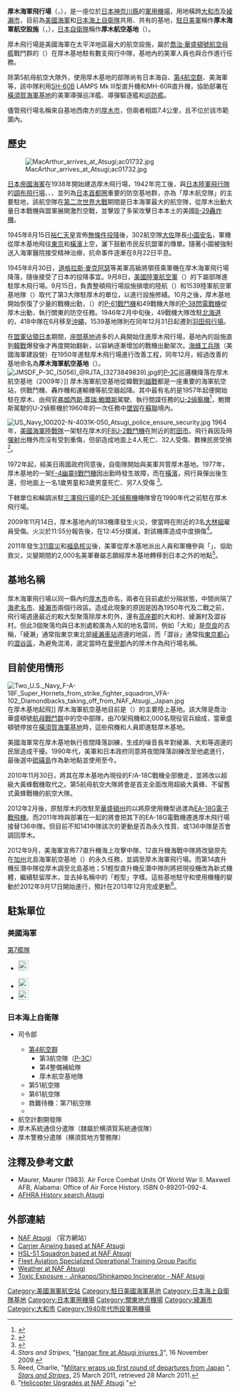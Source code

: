 {{Infobox airport
|name     = 厚木海軍航空設施<br>厚木航空基地
|nativename       = Naval Air Facility Atsugi<br> NAF Atsugi
|logo             = 
|logo-width       = 
|logotext         = 
|photo            = Atsugi air base (2352837131).jpg
|photosize        = 250px
|caption          = 
|type             = [[海軍航空兵|海軍航空兵]][[軍用機場|基地]]
|run by = {{flagicon image|Flag of the United States Navy (unofficial proportions).svg}} [[美國海軍|美國海軍]]<br>{{flagicon image|Naval Ensign of Japan.svg}} [[日本海上自衛隊|日本海上自衛隊]]
| built = 1938年動工，1942年啟用
| used = 1942年－1945年；1950年至今
|closed           = 
|city             = {{JPN}}[[神奈川縣|神奈川縣]][[綾瀨市|綾瀨市]]、[[大和市|大和市]]
|distance_to_city =
|hub              =
|website          = [https://web.archive.org/web/20081019135130/http://www.atsugi.navy.mil/ www.atsugi.navy.mil]
|IATA             = NJA
|ICAO             = RJTA
|coordinates      = {{Coord|35|27|17|N|139|27|00|E|name=厚木}} 
| pushpin_map = Japan
| pushpin_label = RJTA
| pushpin_map_caption = 在日本的位置
| elevation-f = 205
|aera             = 
|map              = 
|commander = Captain Lloyd B. "Chilly" Mack<ref>[http://www.cnic.navy.mil/regions/cnrj/installations/naf_atsugi/about/biographies.html Biographies] {{Wayback|url=http://www.cnic.navy.mil/regions/cnrj/installations/naf_atsugi/about/biographies.html |date=20201028171110 }} Retrieved August 17, 2016</ref>
|runway1_heading  = 01/19
|runway1_feet     = 7,999
|runway1_meter    = 2,438
|runway1_surface  = [[混凝土|混凝土]]
|helipad1         = 
|helipad1_feet    = 
|helipad1_meter   = 
|helipad1_surface = 
|stat_year        = 
|stat_passenger   =
|stat_cargo       = 
|stat_flight      =
|stat1-header     =
|stat1-data       =
|footnotes        =來源：<ref>[http://www.cnic.navy.mil/Atsugi// NAF Atsugi] {{Wayback|url=http://www.cnic.navy.mil/Atsugi// |date=20130217131111 }} (official site)</ref><ref name="AIP">{{Cite web |url=https://aisjapan.mlit.go.jp/ |title=AIS Japan |accessdate=2013-07-31 |archive-date=2011-07-22 |archive-url=https://web.archive.org/web/20110722105350/https://aisjapan.mlit.go.jp/ |dead-url=no }}</ref>
}}

'''厚木海軍飛行場'''（{{jpn|j=厚木海軍飛行場|hg=あつぎかいぐんひこうじょう|rm=Atsugi Kaigun-hikōjō}}，{{airport codes|NJA|RJTA}}），是一座位於[[日本|日本]][[神奈川縣|神奈川縣]]的[[軍用機場|軍用機場]]，用地橫跨[[大和市|大和市]]及[[綾瀨市|綾瀨市]]，目前為[[美國海軍|美國海軍]]和[[日本海上自衛隊|日本海上自衛隊]]共用、共有的基地，[[駐日美軍|駐日美軍]]稱作'''厚木海軍航空設施'''（{{lang|en|Naval Air Facility Atsugi}}，{{lang|en|'''NAF Atsugi'''}}），[[日本自衛隊|日本自衛隊]]稱作'''厚木航空基地'''（{{lang|ja|あつぎこうくうきち}}）。

厚木飛行場是美國海軍在太平洋地區最大的航空設施，屬於[[喬治·華盛頓號航空母艦|喬治·華盛頓號航空母艦]]戰鬥群的{{Link-en|美國海軍第五航母航空大隊|Carrier Air Wing 5|第五航母航空大隊}}（{{lang|en|CVW-5}}）在厚木基地駐有數支飛行中隊，基地內的美軍人員也與{{Link-en|上瀨谷海軍支援設施|Naval Support Facility Kamiseya|上瀨谷海軍無線電接收設施}}合作進行任務。

除第5航母航空大隊外，使用厚木基地的部隊尚有日本海自{{Link-ja|海上自衛隊航空集團|航空集団|航空集團司令部}}、[[海上自衛隊第4航空群|第4航空群]]、美海軍{{Link-en|美國海軍第51直升機海上攻擊中隊|HSM-51|第51直升機海上攻擊中隊}}等，該中隊利用[[SH-60海鷹直升機|SH-60B]] LAMPS Mk III型直升機和MH-60R直升機，協助部署在[[橫須賀海軍基地|橫須賀海軍基地]]的美軍導彈巡洋艦、導彈驅逐艦和[[巡防艦|巡防艦]]。

儘管飛行場名稱來自基地西南方的[[厚木市|厚木市]]，但兩者相距7.4公里，且不位於該市範圍內。

==歷史==
[[File:MacArthur_arrives_at_Atsugi;ac01732.jpg|thumb]]

[[日本帝國海軍|日本帝國海軍]]在1938年開始建造厚木飛行場，1942年完工後，與[[陸軍飛行戰隊_(日本陸軍)|日本陸軍飛行隊]]的[[調布飛行場|調布飛行場]]、{{Link-ja|柏飛行場|柏飛行場}}、{{Link-ja|松戶駐屯地|松戸駐屯地|松戶飛行場}}、{{Link-ja|成增飛行場|成増飛行場}}並列為[[日本首都圈|日本首都圈]]重要的防空基地群，亦為{{Link-ja|第302海軍航空隊|第三〇二海軍航空隊}}「厚木航空隊」的主要駐地，該航空隊在[[第二次世界大戰|第二次世界大戰]]期間是日本海軍最大的航空隊，從厚木出動大量日本戰機與盟軍展開激烈空戰，並擊毀了多架攻擊日本本土的美國[[B-29轟炸機|B-29轟炸機]]。

1945年8月15日[[裕仁天皇|裕仁天皇]]宣佈[[終戰詔書|無條件投降]]後，302航空隊[[大佐|大佐]]隊長[[小園安名|小園安名]]{{Link-ja|厚木航空隊事件|厚木航空隊事件|帶領部下抗命}}，軍機從厚木基地飛往[[東京|東京]]和[[橫濱|橫濱]]上空，灑下鼓動市民反抗盟軍的傳單。隨著小園被強制送入海軍醫院接受精神治療，抗命事件逐漸在8月22日平息。

1945年8月30日，[[道格拉斯·麥克阿瑟|道格拉斯·麥克阿瑟]]等美軍高級將領搭乘軍機在厚木海軍飛行場降落，隨後接受了日本的投降事宜。9月8日，[[美國陸軍航空軍|美國陸軍航空軍]]{{Link-en|美國空軍第3作戰大隊|3d Operations Group|第3轟炸機大隊}}（{{lang|en|3d Bombardment Group}}）的下屬部隊進駐厚木飛行場。9月15日，負責整頓飛行場設施損壞的陸航{{Link-en|美國空軍第49作戰大隊|49th Operations Group|第49戰鬥機大隊}}（{{lang|en|49th Fighter Group}}）和1539陸軍航空軍基地隊（{{lang|en|1539th Army Air Forces Base Unit}}）取代了第3大隊駐厚木的單位，以進行設施修繕。10月之後，厚木基地開始恢復了少量的戰機出勤，{{Link-en|第418戰術戰鬥機訓練中隊|418th Tactical Fighter Training Squadron|第418夜間戰鬥機中隊}}（{{lang|en|418th Night Fighter Squadron}}）的[[P-61戰鬥機|P-61戰鬥機]]和49戰機大隊的[[P-38閃電式戰鬥機|P-38閃電戰機]]從厚木出動，執行關東的防空任務。1946年2月中旬後，49戰機大隊改駐[[北海道|北海道]]的{{Link-en|千歲基地|Chitose Airfield}}，418中隊在6月移至[[沖繩|沖繩]]，1539基地隊則在同年12月31日起遷到[[東京國際機場|羽田飛行場]]。

在[[盟軍佔領日本|盟軍佔領日本]]期間，[[座間基地|座間基地]]過多的人員開始住進厚木飛行場，基地內的設施直到[[韓戰|韓戰]]爆發後才再度開始翻新，以容納逐漸增加的戰機出動架次。[[美国海军工程营|海蜂工兵隊]]（美國海軍建設營）在1950年進駐厚木飛行場進行改善工程，同年12月，經過改善的基地命名為'''厚木海軍航空基地'''（{{lang|en|Naval Air Station Atsugi}}）。
[[File:JMSDF_P-3C_(5056)_@RJTA_(3273849839).jpg|thumb]]的[[P-3C|P-3C]]巡邏機降落在厚木航空基地（2009年）]]
厚木海軍航空基地從韓戰到[[越戰|越戰]]都是一座重要的海軍航空站，供戰鬥機、轟炸機和運輸機等航空器起降。其中最有名的是1957年起便開始駐在厚木、由飛官[[弗朗西斯·蓋瑞·鮑爾斯|弗朗西斯·蓋瑞·鮑爾斯]]駕駛、執行間諜任務的[[U-2偵察機|U-2偵察機]]<ref name="CIA0000743239">{{cite web |title = FUTURE PLANS FOR PROJECT AQUATONE/OILSTONE |publisher = Central Intelligence Agency |url = http://www.foia.cia.gov/browse_docs.asp?doc_no=0000743239&no_pages=0003&showPage=0002 |format = gif |date = 29 July 1957 |accessdate = 2010-06-12 |page = 2 |deadurl = yes |archiveurl = https://web.archive.org/web/20120308121812/http://www.foia.cia.gov/browse_docs.asp?doc_no=0000743239&no_pages=0003&showPage=0002 |archivedate = 2012-03-08 }}</ref>，鮑爾斯駕駛的U-2偵察機於1960年的一次任務中[[1960年U-2擊墜事件|墜毀]]在[[蘇聯|蘇聯]]境內。

[[File:US_Navy_100202-N-4031K-050_Atsugi_police_ensure_security.jpg|thumb]]
1964年，[[美國海軍陸戰隊|美國海軍陸戰隊]]一架駐在厚木的[[F-8戰鬥機|F8U-2戰鬥機]]{{Link-en|1964年町田美軍戰機墜毀事件|1964 Machida F8 crash|墜毀}}在附近的[[町田市|町田市]]。飛行員因及時[[彈射椅|彈射]]出機外而沒有受到重傷，但卻造成地面上4人死亡、32人受傷、數棟民房受損<ref>{{cite news |url= |title=U.S. Plane in Japan Kills Four in Crash |work=[[New_York_Times|New York Times]] |first= |last=[[Associated_Press|Associated Press]]| page=7 |date=6 April 1964}}</ref>。

1972年起，經美日兩國政府同意後，自衛隊開始與美軍共管厚木基地。1977年，厚木基地的一架[[F-4幽靈II戰鬥機|F-4幽靈II戰鬥機]]因出勤時發生故障，而在[[橫濱|橫濱]]{{Link-en|1977年橫濱美軍戰機墜毀事件|1977 Yokohama F-4 crash|撞入民宅區}}，飛行員彈出後生還，但地面上一名1歲男童和3歲男童死亡、另7人受傷 <ref>{{cite web |last=Hirano |first=Keiji ([[Kyodo_News|Kyodo News]]) |date=28 September 2012 |url=http://www.japantimes.co.jp/text/nn20120928f2.html |title=Group saves records of fatal U.S. fighter jet crash |work=[[Japan_Times|Japan Times]] |accessdate=2012-09-28 |archive-date=2012-11-13 |archive-url=https://web.archive.org/web/20121113195027/http://www.japantimes.co.jp/text/nn20120928f2.html |dead-url=no }}</ref>。

{{Link-en|美國海軍保安大隊|Naval Security Group}}下轄單位和輪調派駐[[三澤飛行場|三澤飛行場]]的[[EP-3E偵察機|EP-3E偵察機]]機隊曾在1990年代之前駐在厚木飛行場。

2009年11月14日，厚木基地內的183機庫發生火災，使當時在附近的3名[[大林組|大林組]]雇員受傷。火災於11:55分報告後，在12:45分撲滅，對該機庫造成中度損傷<ref>''Stars and Stripes'', "[http://www.stripes.com/article.asp?section=104&article=66125 Hangar fire at Atsugi injures 3]", 16 November 2009.</ref>。

2011年發生[[311震災|311震災]]和[[福島第一核電廠事故|福島核災]]後，美軍從厚木基地派出人員和軍機參與「{{Link-en|友達作戰|Operation Tomodachi}}」、協助救災，災變期間約2,000名美軍眷屬志願經厚木基地轉移到日本之外的地點<ref>Reed, Charlie, "[http://www.stripes.com/news/pacific/japan/military-wraps-up-first-round-of-departures-from-japan-1.138869 Military wraps up first round of departures from Japan] {{Wayback|url=http://www.stripes.com/news/pacific/japan/military-wraps-up-first-round-of-departures-from-japan-1.138869 |date=20131004213903 }}", ''[[Stars_and_Stripes_(newspaper)|Stars and Stripes]]'', 25 March 2011, retrieved 28 March 2011.</ref>。

==基地名稱==
厚木海軍飛行場以同一縣內的[[厚木市|厚木市]]命名，兩者在目前處於分隔狀態，中間尚隔了[[海老名市|海老名市]]、[[綾瀨市|綾瀨市]]兩個行政區。造成此現象的原因是因為1950年代及二戰之前，飛行場週邊最近的較大型聚落除厚木町外，還有[[高座郡|高座郡]]的大和村、綾瀨村及澀谷村。但此3個聚落均與日本別處較廣為人知的地名雷同，例如「大和」是[[奈良縣|奈良]]的古稱，「綾瀨」通常指東京東北部[[綾瀨車站|綾瀨車站]]週邊的地區，而「澀谷」通常指[[東京都心|東京都心]]的[[澀谷區|澀谷區]]，為避免混淆，選定當時在[[愛甲郡|愛甲郡]]內的厚木作為飛行場名稱。

== 目前使用情形 ==
[[File:Two_U.S._Navy_F-A-18F_Super_Hornets_from_strike_fighter_squadron_VFA-102_Diamondbacks_taking_off_from_NAF_Atsugi,_Japan.jpg|thumb]]在厚木基地起飛]]
厚木海軍航空基地目前是{{Link-en|美國海軍第五航母航空大隊|Carrier Air Wing 5}}（{{lang|en|CVW-5}}）的主要陸上基地。該大隊是喬治·華盛頓號[[航母戰鬥群|航母戰鬥群]]中的空中部隊，由70架飛機和2,000名現役官兵組成，當華盛頓號停放在[[橫須賀海軍基地|橫須賀海軍基地]]時，這些飛機和人員即進駐厚木基地。

美國海軍常在厚木基地執行夜間降落訓練，生成的噪音長年對綾瀨、大和等週邊的民居造成干擾。1990年代，美軍和日本政府同意將夜間降落訓練改至他處進行，最後選中[[硫磺島|硫磺島]]作為新地點並使用至今。

2010年11月30日，{{Link-en|美國海軍第195戰鬥攻擊機中隊|VFA-195|195戰鬥攻擊機中隊}}將其在厚木基地內現役的F/A-18C戰機全部撤走，並將改以超級大黃蜂戰機取代之。第5航母航空大隊將會是首支全面改用超級大黃蜂、不留舊式黃蜂戰機的航空大隊。

2012年2月後，原駐厚木的{{Link-en|美國海軍第136電子攻擊機中隊|VAQ-136|136電子攻擊機中隊}}改駐至[[華盛頓州|華盛頓州]]的{{Link-en|惠德比島海軍航空基地|Naval Air Station Whidbey Island}}以將原使用機型過渡為[[EA-18G電子戰飛機|EA-18G電子戰飛機]]。而2011年時與{{Link-en|美國海軍第八航母航空大隊|Carrier Air Wing 8|第八航母航空大隊}}部署在一起的{{Link-en|美國海軍第141電子攻擊機中隊|VAQ-141|141電子攻擊機中隊}}將會把其下的EA-18G電戰機遷進厚木飛行場接替136中隊。但目前不知141中隊該次的更動是否為永久性質、或136中隊是否會調回厚木。

2012年9月，美海軍宣佈77直升機海上攻擊中隊、12直升機海戰中隊將改變原先在[[加州|加州]]北島海軍航空基地（{{lang|en|NAS North Island}}）的永久任務，並調至厚木海軍飛行場。而第14直升機反潛中隊從厚木調至北島基地；51輕型直升機反潛中隊則將把現役機改為新式機體，繼續駐留厚木，並去掉名稱中的「輕型」字樣。這些基地駐守和使用機種的變動於2012年9月17日開始進行，預計在2013年12月完成更動<ref>"[http://www.cpf.navy.mil/news.aspx/040003 Helicopter Upgrades at NAF Atsugi] {{Wayback|url=http://www.cpf.navy.mil/news.aspx/040003 |date=20201020142509 }}"</ref>。

== 駐紮單位 ==
=== 美國海軍 ===
; [[第7艦隊_(美國海軍)|第7艦隊]]
* [[File:Helicopter_Maritime_Strike_Squadron_51_(US_Navy)_insignia_2016.png|23px]] {{Link-en|第51直升機海上攻擊中隊|HSM-51}}
;{{Link-en|第5航母航空大隊|Carrier Air Wing 5}}
* [[File:HSM77_Insignia.jpg|23px]] {{Link-en|第77直升機海上攻擊中隊|HSM-77}}
* [[File:Helicopter_Sea_Combat_Squadron_12_(US_Navy)_patch_2009.png|23px]] {{Link-en|第12直升機海上作戰中隊|HSC-12}}

=== 日本海上自衛隊 ===
* {{Link-ja|海上自衛隊航空集團|航空集団|航空集團}}司令部
** [[第4航空群|第4航空群]]
*** 第3航空隊（[[P-3C|P-3C]]）
*** 第4整備補給隊
*** 厚木航空基地隊
** 第51航空隊
** 第61航空隊
** 救難待機：{{Link-ja|第31航空群|第31航空群}}第71航空隊
** {{Link-ja|航空管制隊|航空管制隊}}
* 航空計劃開發隊
* 厚木系統通信分遣隊（隸屬於{{Link-ja|系統通信隊群|システム通信隊群}}横須賀系統通信隊）
* 厚木警務分遣隊（横須賀地方警務隊）

==注釋及參考文獻==
* Maurer, Maurer (1983). Air Force Combat Units Of World War II. Maxwell AFB, Alabama: Office of Air Force History. ISBN 0-89201-092-4.
* [http://airforcehistoryindex.org/search.php?q=ATSUGI&c=u&h=100&F=&L= AFHRA History search Atsugi]
<references />

==外部連結==
{{Commons category|Naval Air Facility Atsugi}}
* [http://www.cnic.navy.mil/Atsugi NAF Atsugi] {{Wayback|url=http://www.cnic.navy.mil/Atsugi |date=20130217131111 }}（官方網站）
* [https://web.archive.org/web/20070809003838/https://www.cvw5.navy.mil/ Carrier Airwing based at NAF Atsugi]
* [https://web.archive.org/web/20081005110414/http://www.atsugi.navy.mil/hsl-51/ HSL-51 Squadron based at NAF Atsugi]
* [https://web.archive.org/web/20080306092516/http://www.atsugi.navy.mil/faso/ Fleet Aviation Specialized Operational Training Group Pacific]
* [https://web.archive.org/web/20041015191519/https://www.atsugi.navy.mil/WEATHER/ Weather at NAF Atsugi]
* [https://web.archive.org/web/20130820205115/http://www.atsugi-incinerator-group.com/ Toxic Exposure - Jinkanpo/Shinkampo Incinerator - NAF Atsugi]

[[Category:美國海軍航空站|Category:美國海軍航空站]]
[[Category:駐日美國海軍基地|Category:駐日美國海軍基地]]
[[Category:日本海上自衛隊基地|Category:日本海上自衛隊基地]]
[[Category:日本軍用機場|Category:日本軍用機場]]
[[Category:關東地方機場|Category:關東地方機場]]
[[Category:綾瀨市|Category:綾瀨市]]
[[Category:大和市|Category:大和市]]
[[Category:1940年代所設軍用機場|Category:1940年代所設軍用機場]]